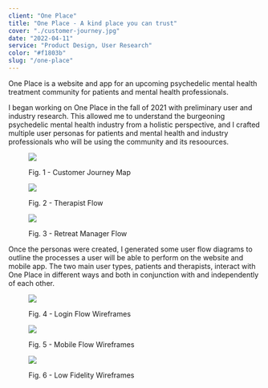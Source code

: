 ```yaml
---
client: "One Place"
title: "One Place - A kind place you can trust"
cover: "./customer-journey.jpg"
date: "2022-04-11"
service: "Product Design, User Research"
color: "#f1803b"
slug: "/one-place"
---
```


One Place is a website and app for an upcoming psychedelic mental health treatment community 
for patients and mental health professionals. 

I began working on One Place in the fall of 2021 with preliminary user and industry research. 
This allowed me to understand the burgeoning psychedelic mental health industry from a holistic
perspective, and I crafted multiple user personas for patients and mental health and industry professionals
who will be using the community and its resoources.

<figure>

![](./customer-journey.jpg)

<figcaption>Fig. 1 - Customer Journey Map</figcaption>
</figure>

<figure>

![](./therapist-flow.jpg)

<figcaption>Fig. 2 - Therapist Flow</figcaption>
</figure>

<figure>

![](./retreat-manager-flow.jpg)

<figcaption>Fig. 3 - Retreat Manager Flow</figcaption>
</figure>

Once the personas were created, I generated some user flow diagrams to outline the processes a user
will be able to perform on the website and mobile app. The two main user types, patients and therapists,
interact with One Place in different ways and both in conjunction with and independently of each other.

<figure>

![](./login-flow.jpg)

<figcaption>Fig. 4 - Login Flow Wireframes</figcaption>
</figure>

<figure>

![](./mobile-flow.jpg)

<figcaption>Fig. 5 - Mobile Flow Wireframes</figcaption>
</figure>


<figure>

![](./lofi.jpg)

<figcaption>Fig. 6 - Low Fidelity Wireframes</figcaption>
</figure>

